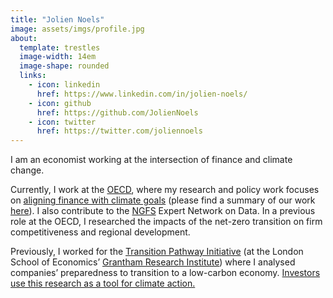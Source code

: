 ```yaml
---
title: "Jolien Noels"
image: assets/imgs/profile.jpg
about:
  template: trestles
  image-width: 14em
  image-shape: rounded
  links:
    - icon: linkedin
      href: https://www.linkedin.com/in/jolien-noels/
    - icon: github
      href: https://github.com/JolienNoels
    - icon: twitter
      href: https://twitter.com/joliennoels
---
```


I am an economist working at the intersection of finance and climate change.

Currently, I work at the [OECD](https://www.oecd.org/), where my research and policy work focuses on [aligning finance with climate goals](https://www.oecd.org/en/topics/sub-issues/assessing-the-alignment-of-finance-with-climate-goals.html) (please find a summary of our work [here](https://www.oecd.org/content/dam/oecd/en/topics/policy-sub-issues/assessing-the-alignment-of-finance-with-climate-goals/oecd-research-collaborative-finance-climate-action-brochure.pdf/_jcr_content/renditions/original./oecd-research-collaborative-finance-climate-action-brochure.pdf)). I also contribute to the [NGFS](https://www.ngfs.net/en) Expert Network on Data. In a previous role at the OECD, I researched the impacts of the net-zero transition on firm competitiveness and regional development.

Previously, I worked for the [Transition Pathway Initiative](https://www.transitionpathwayinitiative.org/) (at the London School of Economics' [Grantham Research Institute](https://www.lse.ac.uk/granthaminstitute/)) where I analysed companies' preparedness to transition to a low-carbon economy. [Investors use this research as a tool for climate action.](https://www.climateaction100.org/progress/progress-update/)
